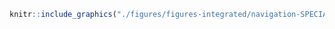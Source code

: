 <!-- #### Navigation - Navires spéciaux {-} -->


<!-- -------------------------------------------------- -->

```r
knitr::include_graphics("./figures/figures-integrated/navigation-SPECIAL.SHIPS.png")
```

<br>
